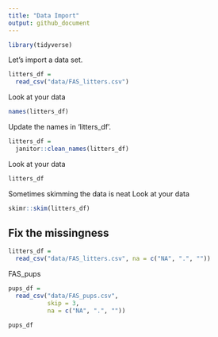 ```yaml
---
title: "Data Import"
output: github_document
---
```


```r
library(tidyverse)
```

Let's import a data set.

```r
litters_df = 
  read_csv("data/FAS_litters.csv")
```

Look at your data

```r
names(litters_df)
```

Update the names in 'litters_df'.

```r
litters_df =
  janitor::clean_names(litters_df)
```

Look at your data

```r
litters_df
```

Sometimes skimming the data is neat
Look at your data

```r
skimr::skim(litters_df)
```

## Fix the missingness

```r
litters_df =
  read_csv("data/FAS_litters.csv", na = c("NA", ".", ""))
```

FAS_pups

```r
pups_df =
  read_csv("data/FAS_pups.csv", 
           skip = 3,
           na = c("NA", ".", ""))

pups_df
```

